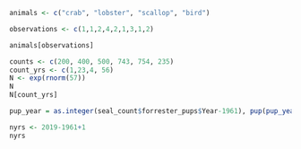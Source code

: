 

```r
animals <- c("crab", "lobster", "scallop", "bird")

observations <- c(1,1,2,4,2,1,3,1,2)

animals[observations]

counts <- c(200, 400, 500, 743, 754, 235)
count_yrs <- c(1,23,4, 56)
N <- exp(rnorm(57))
N
N[count_yrs]

```

```r
pup_year = as.integer(seal_count$forrester_pups$Year-1961), pup(pup_year(i)) SO like this as an example

nyrs <- 2019-1961+1
nyrs
```

